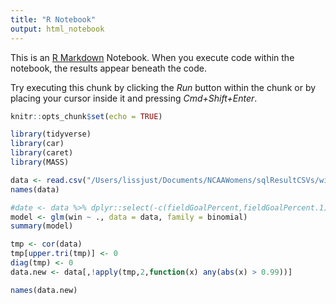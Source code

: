 ```yaml
---
title: "R Notebook"
output: html_notebook
---
```


This is an [R Markdown](http://rmarkdown.rstudio.com) Notebook. When you execute code within the notebook, the results appear beneath the code. 

Try executing this chunk by clicking the *Run* button within the chunk or by placing your cursor inside it and pressing *Cmd+Shift+Enter*. 

```r
knitr::opts_chunk$set(echo = TRUE)
```
```r
library(tidyverse)
library(car)
library(caret)
library(MASS)
```
```r
data <- read.csv("/Users/lissjust/Documents/NCAAWomens/sqlResultCSVs/winPercentBasicStatsMSU.csv")
names(data)
```
```r
#date <- data %>% dplyr::select(-c(fieldGoalPercent,fieldGoalPercent.1))
model <- glm(win ~ ., data = data, family = binomial)
summary(model)
```
```r
tmp <- cor(data)
tmp[upper.tri(tmp)] <- 0
diag(tmp) <- 0
data.new <- data[,!apply(tmp,2,function(x) any(abs(x) > 0.99))]
```
```r
names(data.new)
```

